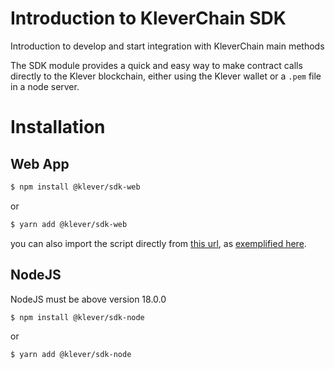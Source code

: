# Introduction to KleverChain SDK
Introduction to develop and start integration with KleverChain main methods

The SDK module provides a quick and easy way to make contract calls directly to the Klever blockchain, either using the Klever wallet or a `.pem` file in a node server.

# Installation

## Web App

```bash
$ npm install @klever/sdk-web
```

or

```bash
$ yarn add @klever/sdk-web
```

you can also import the script directly from [this url](https://kleverchain-sdk-web.s3.us-east-1.amazonaws.com/kleverchain-sdk-web-esm-1-0-x.js), as [exemplified here](undefined).

## NodeJS

NodeJS must be above version 18.0.0

```bash
$ npm install @klever/sdk-node
```

or

```bash
$ yarn add @klever/sdk-node
```
